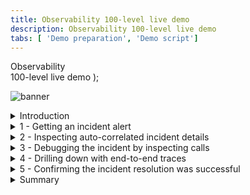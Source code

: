 ```yaml
---
title: Observability 100-level live demo
description: Observability 100-level live demo
tabs: [ 'Demo preparation', 'Demo script']
---
```


  <span>
    Observability <br /> 100-level live demo
  </span>
);

![banner](./images/AIOps_Observability_100_Script.jpg)

<span id="top"></span>

<details>

<summary>Introduction</summary>
<br/>

In this demo, I'll show how IBM Instana helps quickly identify, debug, and resolve an incident in a microservices-based application. Our application is called Stan's Robot Shop, and it uses various technologies such as Java, Python, and MySQL to sell robots online.

<br/>

Let’s get started!

<br/>

(Printer-ready PDF of demo script <a href="./100-Observability-Demo-Script.pdf" target="_blank" rel="noreferrer">here</a>)

<br/>

**[Go to top](#top)**

</details>

<details>

<summary>1 - Getting an incident alert</summary>
<br/>

| **1.1** | **Automatically assess events and alerts** |
| :--- | :--- |
| **Narration** | Such applications create a serious challenge for managing application performance because components are dynamic and loosely coupled. They use different technologies so usually require broad knowledge and multiple tools to diagnose. Instana, with a single agent deployed per host, automates the discovery process.<br/> <br/>Application components are discovered and observed as they are deployed. Over 200 technologies are supported with zero or minimal configuration, releasing you from installing and configuring multiple tools or plugins. The discovered components can be grouped into an Application perspective giving the application owner an easy overview of key metrics (“golden signals”) like Traffic, Errors, and Latency on a single pane of glass.<br/><br/> This is a visualization of all the dependencies within the robot shop application. Instana automatically discovered the relationships between the services and correlated them into this dynamic graph. We can see how requests are moving through the application in real-time. Instana is able to do this because it tracks every request that flows through the application. <br/> <br/> We can tell there are some problems with the application because several of the services are highlighted in yellow and red. <br/> <br/>But, you wouldn’t normally be looking at the dashboard when something like this happens, so let me walk you through what it looks like from the SRE/IT operator’s point of view when an incident occurs. |
| **Action** &nbsp; 0.1.1 | From sidebar menu, click **Applications**. Choose **Robot Shop.** Click the **Dependencies** tab. <br/><br/> <img src="https://raw.githubusercontent.com/ibm-garage-tsa/platinum-demos/master/src/pages/300-watson-aiops-observability/images/robot_shop_starting_point.png" width="800" /> |




| **Narration** | We’ve just gotten an alert from Instana that there has been a sudden increase in erroneous calls on our ‘discount’ service, which is part of the robot shop application. <br/> <br/> Although I don’t have it connected right now, the alert would show up via one of the configurable alert channels, like PagerDuty, Microsoft Teams, Slack, and many others <a href="https://www.instana.com/docs/events_alerts/alert-channels" target="_blank" rel="noreferrer">(full list)</a>. <br/> <br/> It’s important to note here that you’re not getting alerts for just anything. Behind the scenes, Instana is determining which events and issues are related, and it only sends alerts if a problem is likely to affect end users. <br/> <br/> Let’s go into the details for this incident. |
| **Action** &nbsp; 1.1.1 | Click the **Events** icon (triangle) on the sidebar menu. <br/><br/> <img src="https://raw.githubusercontent.com/ibm-garage-tsa/platinum-demos/master/src/pages/300-watson-aiops-observability/images/sidebar_menu.png" width="800" /> |

<br/>

**[Go to top](#top)**

</details>

<details>

<summary>2 - Inspecting auto-correlated incident details</summary>
<br/>

| **2.1** | **Gather information from the incident detail page** |
| :--- | :--- |
| **Narration** | Instana recognized that the sudden increase in the number of erroneous calls was something important to alert on, so we did not have to do any configuration or set thresholds in order to get this alert. We get key information right away when we come into this incident detail page. There’s a timeline of the incident, the event that triggered Instana to create the incident, and all of the related events. |
| **Action** &nbsp; 2.1.1 | Click the incident called **Sudden increase in the number of erroneous calls** on the 'discount' service. <br/><br/> <img src="https://raw.githubusercontent.com/ibm-garage-tsa/platinum-demos/master/src/pages/300-watson-aiops-observability/images/event_page.png" width="800" /> |
| **Action** &nbsp; 2.1.2 | You will see the **Incident Timeline**, **Triggering Event**, and **Related Events**. <br/><br/> <img src="https://raw.githubusercontent.com/ibm-garage-tsa/platinum-demos/master/src/pages/300-watson-aiops-observability/images/incident_details_screen.png" width="800" /> |

<br/>

**[Go to top](#top)**

</details>

<details>

<summary>3 - Debugging the incident by inspecting calls</summary>
<br/>

| **3.1** | **Understand the incident** |
| :--- | :--- |
| **Narration** | Let's take a closer look. <br/><br/> By inspecting the related events, it looks like the abnormal termination of the MySQL database caused the problem. We can go into more detail about each call that failed to connect to the database. Simply select the event that relates to the sudden increase in erroneous calls, then go in to analyze calls. Going into the actual trace for a request that resulted in an error will help us confirm that MySQL is really the source of the incident.  |
| **Action** &nbsp; 3.1.1 | Under **Related Events**, click the event that says **Sudden increase in the number of erroneous calls**. Then, click **Analyze Calls**. <br/><br/> <img src="https://raw.githubusercontent.com/ibm-garage-tsa/platinum-demos/master/src/pages/300-watson-aiops-observability/images/events.png" width="800" /> |

<br/><br/>

| **3.2** | **Examine the details** |
| :--- | :--- |
| **Narration** | Now, we moved to the Analytics view. You can see how Instana UI allows for easy navigation between different views, keeping the time span and context. At the top, you can see the filter that was applied to all collected traces. All filtered requests are grouped by endpoint (in this case, it is the database CONNECT exposed by the MySQL server). <br/><br/> There is only one endpoint here, but if there were multiple, you'd see a list. Endpoints are automatically discovered and mapped by Instana. We can go into the details for each erroneous call to MySQL via this endpoint (CONNECT). &nbsp; &nbsp; &nbsp; &nbsp; &nbsp; &nbsp; &nbsp; &nbsp; &nbsp; &nbsp; &nbsp; &nbsp; &nbsp; &nbsp; &nbsp; &nbsp; &nbsp; &nbsp; &nbsp; &nbsp; &nbsp; &nbsp; &nbsp; &nbsp; &nbsp; &nbsp; &nbsp; &nbsp; &nbsp; &nbsp; &nbsp; &nbsp; &nbsp; &nbsp; &nbsp; &nbsp; &nbsp; &nbsp; &nbsp; &nbsp; &nbsp; &nbsp; &nbsp; &nbsp; &nbsp; &nbsp; &nbsp; &nbsp; &nbsp; &nbsp; &nbsp; &nbsp; &nbsp; &nbsp; &nbsp; &nbsp; |
| **Action** &nbsp; 3.2.1 | Click the endpoint named **CONNECT**. Then, click the first call (also named **CONNECT**). <br/><br/> <img src="https://raw.githubusercontent.com/ibm-garage-tsa/platinum-demos/master/src/pages/300-watson-aiops-observability/images/endpoint_connect.png" width="800" /> |

<br/>

**[Go to top](#top)**

</details>

<details>

<summary>4 - Drilling down with end-to-end traces</summary>
<br/>

| **4.1** | **View the call via the visual dashboard** |
| :--- | :--- |
| **Narration** | Clicking an individual call takes us to a view of the call in the context of the end-to-end trace. We can see where the request began and each call that was made along the way. <br/> <br/> Everything is presented in an easy-to-navigate visual dashboard, so we can drill into increasingly detailed information to pinpoint the problem, without using multiple tools or navigating back and forth to lots of dashboards. |
| **Action** &nbsp; 4.1.1 | Click the first call on the list. <br/><br/> <img src="https://raw.githubusercontent.com/ibm-garage-tsa/platinum-demos/master/src/pages/300-watson-aiops-observability/images/call_timeline.png" width="800" /> |

<br/><br/>

| **4.2** | **Understand the impact and source of the incident** |
| :--- | :--- |
| **Narration** | In the call stack, we can click each span to see more information, including the complete stack trace. We can see the source, in this case the 'discount' service, and [scroll down] the destination, which in this case is CONNECT of MySQL. <br/> <br/> It's useful to have this context because we can easily see how the calls go from one service to another, just by clicking them. We can also see how the error (red triangle) propagated up the call stack, in this case beginning with the MySQL database. <br/> <br/> So we can confirm that the root cause of the incident that affected the 'discount' service was with the MySQL database. The abnormal termination of the database caused a connection error, which then flowed back through the application. <br/> <br/> When we bring MySQL back online, it will fix the problem. |
| **Action** &nbsp; 4.2.1 | Scroll down to the section labeled **Calls**. <br/><br/> <img src="https://raw.githubusercontent.com/ibm-garage-tsa/platinum-demos/master/src/pages/300-watson-aiops-observability/images/calls.png" width="800" /> |

<br/>

**[Go to top](#top)**

</details>

<details>

<summary>5 - Confirming the incident resolution was successful</summary>
<br/>

| **5.1** | **Observe that metrics for the robot shop have returned to normal** |
| :--- | :--- |
| **Narration** | Now that MySQL is working again, we can go back and confirm that the problems with the robot shop have been repaired. <br/><br/> You should see that the call volume has increased, the number of erroneous calls decreased, and latency also decreased. <br/><br/>If you're giving the demo in real time, the incident should have reset itself by the time you're done demo'ing. If not, this part can be skipped. <br/><br/> If you set the timeframe at the beginning of the demo, you can set it again to begin at 0:30 minutes past the hour and end at 0:45 minutes past the hour. |
| **Action** &nbsp; 5.1.1 | Navigate to **Applications** in the sidebar menu, choose **Robot Shop**, and click the **Summary** tab. &nbsp; &nbsp; &nbsp; &nbsp; &nbsp; &nbsp; &nbsp; &nbsp; &nbsp; &nbsp; &nbsp; &nbsp; &nbsp; &nbsp; &nbsp; &nbsp; &nbsp; &nbsp; &nbsp; &nbsp; &nbsp; &nbsp; &nbsp; &nbsp; &nbsp; &nbsp; &nbsp; &nbsp; &nbsp; &nbsp; &nbsp; &nbsp; &nbsp; &nbsp; &nbsp; &nbsp; &nbsp; &nbsp; &nbsp; &nbsp; &nbsp; &nbsp; &nbsp; &nbsp; &nbsp; &nbsp; &nbsp; &nbsp; &nbsp; &nbsp; &nbsp; &nbsp; &nbsp; &nbsp; &nbsp; &nbsp; &nbsp; &nbsp; &nbsp; &nbsp;<br/><br/> <img src="https://raw.githubusercontent.com/ibm-garage-tsa/platinum-demos/master/src/pages/300-watson-aiops-observability/images/robot_shop_summary_end.png" width="800" /> |

<br/>

**[Go to top](#top)**

</details>

<details>

<summary>Summary</summary>
<br/>

Now, we can see that the metrics for the robot shop have returned to normal: the call volume has increased again, the erroneous call rate has decreased, and latency has decreased.

<br/>

We’ve fixed the problem with the robot shop and restored normal service!

<br/>

Hopefully, you’ve seen that Instana can help make the process of identifying problems and finding the root cause of those problems very frictionless. Since Instana automates so many of the manual and labor-intensive aspects of the process, you can focus on getting other work done and not worry about instrumenting observability or constantly monitoring for problems. And when problems do arise, all the trace data is there at your fingertips to dig into.

<br/>

**[Go to top](#top)**

</details>
